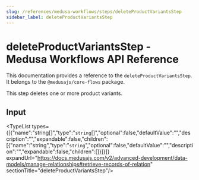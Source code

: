 ```yaml
---
slug: /references/medusa-workflows/steps/deleteProductVariantsStep
sidebar_label: deleteProductVariantsStep
---
```



# deleteProductVariantsStep - Medusa Workflows API Reference

This documentation provides a reference to the `deleteProductVariantsStep`. It belongs to the `@medusajs/core-flows` package.

This step deletes one or more product variants.

## Input

<TypeList types={[{"name":"string[]","type":"`string`[]","optional":false,"defaultValue":"","description":"","expandable":false,"children":[{"name":"string","type":"`string`","optional":false,"defaultValue":"","description":"","expandable":false,"children":[]}]}]} expandUrl="https://docs.medusajs.com/v2/advanced-development/data-models/manage-relationships#retrieve-records-of-relation" sectionTitle="deleteProductVariantsStep"/>
